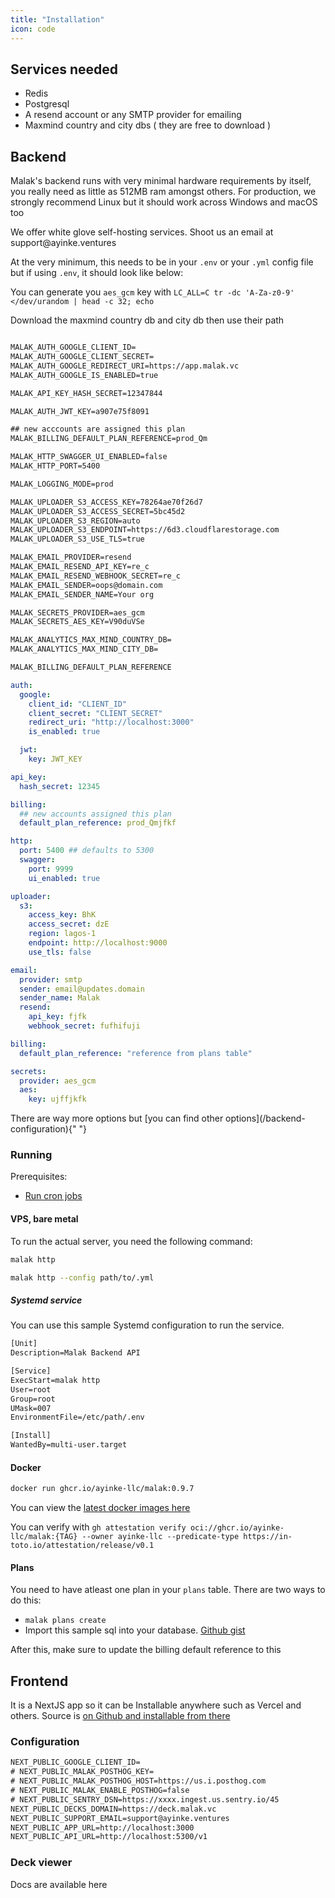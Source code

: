 ```yaml
---
title: "Installation"
icon: code
---
```


## Services needed

- Redis
- Postgresql
- A resend account or any SMTP provider for emailing
- Maxmind country and city dbs ( they are free to download )

## Backend

Malak's backend runs with very minimal hardware requirements by itself, you really need
as little as 512MB ram amongst others. For production, we strongly recommend Linux
but it should work across Windows and macOS too

<Tip>
  We offer white glove self-hosting services. Shoot us an email at
  support@ayinke.ventures
</Tip>

At the very minimum, this needs to be in your `.env` or your `.yml` config file but if using `.env`,
it should look like below:

<Info>You can generate you `aes_gcm` key with `LC_ALL=C tr -dc 'A-Za-z0-9' </dev/urandom | head -c 32; echo`</Info>

<Tip>Download the maxmind country db and city db then use their path</Tip>

<CodeGroup>

```txt env

MALAK_AUTH_GOOGLE_CLIENT_ID=
MALAK_AUTH_GOOGLE_CLIENT_SECRET=
MALAK_AUTH_GOOGLE_REDIRECT_URI=https://app.malak.vc
MALAK_AUTH_GOOGLE_IS_ENABLED=true

MALAK_API_KEY_HASH_SECRET=12347844

MALAK_AUTH_JWT_KEY=a907e75f8091

## new acccounts are assigned this plan
MALAK_BILLING_DEFAULT_PLAN_REFERENCE=prod_Qm

MALAK_HTTP_SWAGGER_UI_ENABLED=false
MALAK_HTTP_PORT=5400

MALAK_LOGGING_MODE=prod

MALAK_UPLOADER_S3_ACCESS_KEY=78264ae70f26d7
MALAK_UPLOADER_S3_ACCESS_SECRET=5bc45d2
MALAK_UPLOADER_S3_REGION=auto
MALAK_UPLOADER_S3_ENDPOINT=https://6d3.cloudflarestorage.com
MALAK_UPLOADER_S3_USE_TLS=true

MALAK_EMAIL_PROVIDER=resend
MALAK_EMAIL_RESEND_API_KEY=re_c
MALAK_EMAIL_RESEND_WEBHOOK_SECRET=re_c
MALAK_EMAIL_SENDER=oops@domain.com
MALAK_EMAIL_SENDER_NAME=Your org

MALAK_SECRETS_PROVIDER=aes_gcm
MALAK_SECRETS_AES_KEY=V90duVSe

MALAK_ANALYTICS_MAX_MIND_COUNTRY_DB=
MALAK_ANALYTICS_MAX_MIND_CITY_DB=

MALAK_BILLING_DEFAULT_PLAN_REFERENCE
```

```yml yaml
auth:
  google:
    client_id: "CLIENT_ID"
    client_secret: "CLIENT_SECRET"
    redirect_uri: "http://localhost:3000"
    is_enabled: true

  jwt:
    key: JWT_KEY

api_key:
  hash_secret: 12345

billing:
  ## new accounts assigned this plan
  default_plan_reference: prod_Qmjfkf

http:
  port: 5400 ## defaults to 5300
  swagger:
    port: 9999
    ui_enabled: true

uploader:
  s3:
    access_key: BhK
    access_secret: dzE
    region: lagos-1
    endpoint: http://localhost:9000
    use_tls: false

email:
  provider: smtp
  sender: email@updates.domain
  sender_name: Malak
  resend:
    api_key: fjfk
    webhook_secret: fufhifuji

billing:
  default_plan_reference: "reference from plans table"

secrets:
  provider: aes_gcm
  aes:
    key: ujffjkfk
```

</CodeGroup>

<Tip>
  There are way more options but [you can find other
  options](/backend-configuration){" "}
</Tip>

### Running

Prerequisites:

- [Run cron jobs](/self-hosting/cron)

#### VPS, bare metal

To run the actual server, you need the following command:

<CodeGroup>

```sh env config
malak http
```

```sh yaml config
malak http --config path/to/.yml
```

</CodeGroup>

##### Systemd service

You can use this sample Systemd configuration to run the service.

```txt
[Unit]
Description=Malak Backend API

[Service]
ExecStart=malak http
User=root
Group=root
UMask=007
EnvironmentFile=/etc/path/.env

[Install]
WantedBy=multi-user.target
```

#### Docker

```sh
docker run ghcr.io/ayinke-llc/malak:0.9.7
```

You can view the [latest docker images here](https://github.com/ayinke-llc/malak/pkgs/container/malak/versions)

You can verify with `gh attestation verify oci://ghcr.io/ayinke-llc/malak:{TAG} --owner ayinke-llc --predicate-type https://in-toto.io/attestation/release/v0.1`

#### Plans

You need to have atleast one plan in your `plans` table. There are two ways to do this:

- `malak plans create`
- Import this sample sql into your database. [Github gist](https://gist.github.com/adelowo/f05d6845752e336ceb45b60573da37ed)

After this, make sure to update the billing default reference to this

## Frontend

It is a NextJS app so it can be Installable anywhere such as Vercel and others.
Source is [on Github and installable from there](https://github.com/ayinke-llc/malak/tree/main/web/ui)

### Configuration

```txt
NEXT_PUBLIC_GOOGLE_CLIENT_ID=
# NEXT_PUBLIC_MALAK_POSTHOG_KEY=
# NEXT_PUBLIC_MALAK_POSTHOG_HOST=https://us.i.posthog.com
# NEXT_PUBLIC_MALAK_ENABLE_POSTHOG=false
# NEXT_PUBLIC_SENTRY_DSN=https://xxxx.ingest.us.sentry.io/45
NEXT_PUBLIC_DECKS_DOMAIN=https://deck.malak.vc
NEXT_PUBLIC_SUPPORT_EMAIL=support@ayinke.ventures
NEXT_PUBLIC_APP_URL=http://localhost:3000
NEXT_PUBLIC_API_URL=http://localhost:5300/v1
```

### Deck viewer

<Link href="/self-hosting/deck">Docs are available here </Link>
